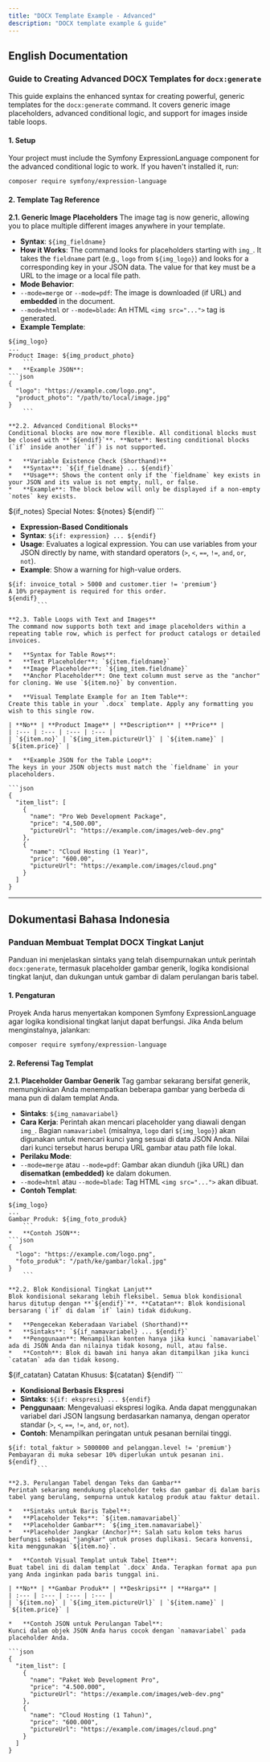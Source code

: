 ```yaml
---
title: "DOCX Template Example - Advanced"
description: "DOCX template example & guide"
---
```


## English Documentation

### **Guide to Creating Advanced DOCX Templates for `docx:generate`**

This guide explains the enhanced syntax for creating powerful, generic templates for the `docx:generate` command. It covers generic image placeholders, advanced conditional logic, and support for images inside table loops.

#### **1. Setup**
Your project must include the Symfony ExpressionLanguage component for the advanced conditional logic to work. If you haven't installed it, run:
```bash
composer require symfony/expression-language
```

#### **2. Template Tag Reference**

**2.1. Generic Image Placeholders**
The image tag is now generic, allowing you to place multiple different images anywhere in your template.

*   **Syntax**: `${img_fieldname}`
*   **How it Works**: The command looks for placeholders starting with `img_`. It takes the `fieldname` part (e.g., `logo` from `${img_logo}`) and looks for a corresponding key in your JSON data. The value for that key must be a URL to the image or a local file path.
*   **Mode Behavior**:
*   `--mode=merge` or `--mode=pdf`: The image is downloaded (if URL) and **embedded** in the document.
*   `--mode=html` or `--mode=blade`: An HTML `<img src="...">` tag is generated.
*   **Example Template**:
```
${img_logo}
...
Product Image: ${img_product_photo}
    ```
*   **Example JSON**:
```json
{
  "logo": "https://example.com/logo.png",
  "product_photo": "/path/to/local/image.jpg"
}
    ```

**2.2. Advanced Conditional Blocks**
Conditional blocks are now more flexible. All conditional blocks must be closed with **`${endif}`**. **Note**: Nesting conditional blocks (`if` inside another `if`) is not supported.

*   **Variable Existence Check (Shorthand)**
*   **Syntax**: `${if_fieldname} ... ${endif}`
*   **Usage**: Shows the content only if the `fieldname` key exists in your JSON and its value is not empty, null, or false.
*   **Example**: The block below will only be displayed if a non-empty `notes` key exists.
```
${if_notes}
Special Notes:
${notes}
${endif}
        ```

*   **Expression-Based Conditionals**
*   **Syntax**: `${if: expression} ... ${endif}`
*   **Usage**: Evaluates a logical expression. You can use variables from your JSON directly by name, with standard operators (`>`, `<`, `==`, `!=`, `and`, `or`, `not`).
*   **Example**: Show a warning for high-value orders.
```
${if: invoice_total > 5000 and customer.tier != 'premium'}
A 10% prepayment is required for this order.
${endif}
        ```

**2.3. Table Loops with Text and Images**
The command now supports both text and image placeholders within a repeating table row, which is perfect for product catalogs or detailed invoices.

*   **Syntax for Table Rows**:
*   **Text Placeholder**: `${item.fieldname}`
*   **Image Placeholder**: `${img_item.fieldname}`
*   **Anchor Placeholder**: One text column must serve as the "anchor" for cloning. We use `${item.no}` by convention.

*   **Visual Template Example for an Item Table**:
Create this table in your `.docx` template. Apply any formatting you wish to this single row.

| **No** | **Product Image** | **Description** | **Price** |
| :--- | :--- | :--- | :--- |
| `${item.no}` | `${img_item.pictureUrl}` | `${item.name}` | `${item.price}` |

*   **Example JSON for the Table Loop**:
The keys in your JSON objects must match the `fieldname` in your placeholders.

```json
{
  "item_list": [
    {
      "name": "Pro Web Development Package",
      "price": "4,500.00",
      "pictureUrl": "https://example.com/images/web-dev.png"
    },
    {
      "name": "Cloud Hosting (1 Year)",
      "price": "600.00",
      "pictureUrl": "https://example.com/images/cloud.png"
    }
  ]
}
```

---

## Dokumentasi Bahasa Indonesia

### **Panduan Membuat Templat DOCX Tingkat Lanjut**

Panduan ini menjelaskan sintaks yang telah disempurnakan untuk perintah `docx:generate`, termasuk placeholder gambar generik, logika kondisional tingkat lanjut, dan dukungan untuk gambar di dalam perulangan baris tabel.

#### **1. Pengaturan**
Proyek Anda harus menyertakan komponen Symfony ExpressionLanguage agar logika kondisional tingkat lanjut dapat berfungsi. Jika Anda belum menginstalnya, jalankan:
```bash
composer require symfony/expression-language
```

#### **2. Referensi Tag Templat**

**2.1. Placeholder Gambar Generik**
Tag gambar sekarang bersifat generik, memungkinkan Anda menempatkan beberapa gambar yang berbeda di mana pun di dalam templat Anda.

*   **Sintaks**: `${img_namavariabel}`
*   **Cara Kerja**: Perintah akan mencari placeholder yang diawali dengan `img_`. Bagian `namavariabel` (misalnya, `logo` dari `${img_logo}`) akan digunakan untuk mencari kunci yang sesuai di data JSON Anda. Nilai dari kunci tersebut harus berupa URL gambar atau path file lokal.
*   **Perilaku Mode**:
*   `--mode=merge` atau `--mode=pdf`: Gambar akan diunduh (jika URL) dan **disematkan (embedded)** ke dalam dokumen.
*   `--mode=html` atau `--mode=blade`: Tag HTML `<img src="...">` akan dibuat.
*   **Contoh Templat**:
```
${img_logo}
...
Gambar Produk: ${img_foto_produk}
    ```
*   **Contoh JSON**:
```json
{
  "logo": "https://example.com/logo.png",
  "foto_produk": "/path/ke/gambar/lokal.jpg"
}
    ```

**2.2. Blok Kondisional Tingkat Lanjut**
Blok kondisional sekarang lebih fleksibel. Semua blok kondisional harus ditutup dengan **`${endif}`**. **Catatan**: Blok kondisional bersarang (`if` di dalam `if` lain) tidak didukung.

*   **Pengecekan Keberadaan Variabel (Shorthand)**
*   **Sintaks**: `${if_namavariabel} ... ${endif}`
*   **Penggunaan**: Menampilkan konten hanya jika kunci `namavariabel` ada di JSON Anda dan nilainya tidak kosong, null, atau false.
*   **Contoh**: Blok di bawah ini hanya akan ditampilkan jika kunci `catatan` ada dan tidak kosong.
```
${if_catatan}
Catatan Khusus:
${catatan}
${endif}
        ```

*   **Kondisional Berbasis Ekspresi**
*   **Sintaks**: `${if: ekspresi} ... ${endif}`
*   **Penggunaan**: Mengevaluasi ekspresi logika. Anda dapat menggunakan variabel dari JSON langsung berdasarkan namanya, dengan operator standar (`>`, `<`, `==`, `!=`, `and`, `or`, `not`).
*   **Contoh**: Menampilkan peringatan untuk pesanan bernilai tinggi.
```
${if: total_faktur > 5000000 and pelanggan.level != 'premium'}
Pembayaran di muka sebesar 10% diperlukan untuk pesanan ini.
${endif}
        ```

**2.3. Perulangan Tabel dengan Teks dan Gambar**
Perintah sekarang mendukung placeholder teks dan gambar di dalam baris tabel yang berulang, sempurna untuk katalog produk atau faktur detail.

*   **Sintaks untuk Baris Tabel**:
*   **Placeholder Teks**: `${item.namavariabel}`
*   **Placeholder Gambar**: `${img_item.namavariabel}`
*   **Placeholder Jangkar (Anchor)**: Salah satu kolom teks harus berfungsi sebagai "jangkar" untuk proses duplikasi. Secara konvensi, kita menggunakan `${item.no}`.

*   **Contoh Visual Templat untuk Tabel Item**:
Buat tabel ini di dalam templat `.docx` Anda. Terapkan format apa pun yang Anda inginkan pada baris tunggal ini.

| **No** | **Gambar Produk** | **Deskripsi** | **Harga** |
| :--- | :--- | :--- | :--- |
| `${item.no}` | `${img_item.pictureUrl}` | `${item.name}` | `${item.price}` |

*   **Contoh JSON untuk Perulangan Tabel**:
Kunci dalam objek JSON Anda harus cocok dengan `namavariabel` pada placeholder Anda.

```json
{
  "item_list": [
    {
      "name": "Paket Web Development Pro",
      "price": "4.500.000",
      "pictureUrl": "https://example.com/images/web-dev.png"
    },
    {
      "name": "Cloud Hosting (1 Tahun)",
      "price": "600.000",
      "pictureUrl": "https://example.com/images/cloud.png"
    }
  ]
}
```